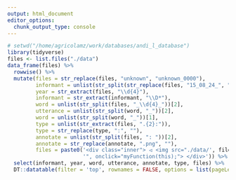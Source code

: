 ```yaml
---
output: html_document
editor_options: 
  chunk_output_type: console
---
```

<style>
img {
  height: auto;
  width: 2500px;
  display: none
}
.inner:hover img {
  display: block;
}

 /* The grid: Four equal columns that floats next to each other */
.column {
  float: left;
  width: 25%;
  padding: 10px;
}

/* Style the images inside the grid */
.column img {
  opacity: 0.8;
  cursor: pointer;
}

.column img:hover {
  opacity: 1;
}

/* Clear floats after the columns */
.row:after {
  content: "";
  display: table;
  clear: both;
}

/* The expanding image container (positioning is needed to position the close button and the text) */
.container {
  position: relative;
  display: none;
}

/* Expanding image text */
#imgtext {
  position: absolute;
  bottom: 15px;
  left: 15px;
  color: white;
  font-size: 20px;
}

/* Closable button inside the image */
.closebtn {
  position: absolute;
  top: 10px;
  right: 15px;
  color: white;
  font-size: 35px;
  cursor: pointer;
} 
</style>

```r
# setwd("/home/agricolamz/work/databases/andi_l_database")
library(tidyverse)
files <- list.files("./data")
data_frame(files) %>%
  rowwise() %>% 
  mutate(files = str_replace(files, "unknown", "unknown_0000"),
         informant = unlist(str_split(str_replace(files, "15_08_24_", ""), "_\\d{4}_"))[1],
         year = str_extract(files, "\\d{4}"),
         informant = str_extract(informant, "\\D*"),
         word = unlist(str_split(files, "_\\d{4}_"))[2],
         utterance = unlist(str_split(word, "_"))[2],
         word = unlist(str_split(word, "_"))[1],
         type = unlist(str_extract(files, ".{2}:")),
         type = str_replace(type, ":", ""),
         annotate = unlist(str_split(files, ": "))[2],
         annotate = str_replace(annotate, ".png", ""),
         files = paste0('<div class="inner"> ⏿ <img src="./data/', files, '" alt="', files,
                        '", onclick="myFunction(this);"> </div>')) %>% 
  select(informant, year, word, utterance, annotate, type, files) %>% 
  DT::datatable(filter = 'top', rownames = FALSE, options = list(pageLength = 5, dom = 'tip'), escape = FALSE)
```

<div class="container">
  <span onclick="this.parentElement.style.display='none'" class="closebtn">&times;</span>
  <img id="expandedImg" style="width:100%">
  <div id="imgtext"></div>
</div>

<script>
function myFunction(imgs) {
  var expandImg = document.getElementById("expandedImg");
  var imgText = document.getElementById("imgtext");
  expandImg.src = imgs.src;
  imgText.innerHTML = imgs.alt;
  expandImg.parentElement.style.display = "block";
}
</script>